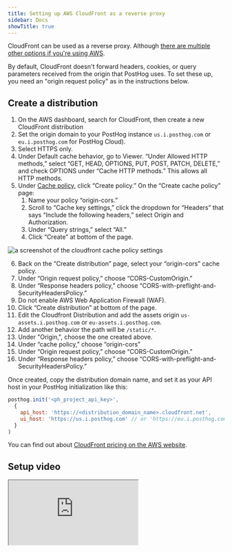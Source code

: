 ```yaml
---
title: Setting up AWS CloudFront as a reverse proxy
sidebar: Docs
showTitle: true
---
```



<RegionWarning />

CloudFront can be used as a reverse proxy. Although [there are multiple other options if you're using AWS](https://aws.amazon.com/blogs/architecture/serving-content-using-fully-managed-reverse-proxy-architecture/).

By default, CloudFront doesn't forward headers, cookies, or query parameters received from the origin that PostHog uses. To set these up, you need an "origin request policy" as in the instructions below.

## Create a distribution

1. On the AWS dashboard, search for CloudFront, then create a new CloudFront distribution
2. Set the origin domain to your PostHog instance `us.i.posthog.com` or `eu.i.posthog.com` for PostHog Cloud).
3. Select HTTPS only.
4. Under Default cache behavior, go to Viewer. “Under Allowed HTTP methods,” select “GET, HEAD, OPTIONS, PUT, POST, PATCH, DELETE,” and check OPTIONS under “Cache HTTP methods.” This allows all HTTP methods.
5. Under [Cache policy](https://docs.aws.amazon.com/AmazonCloudFront/latest/DeveloperGuide/controlling-origin-requests.html#origin-request-create-origin-request-policy), click “Create policy.” On the “Create cache policy” page:
    1. Name your policy “origin-cors.” 
    2. Scroll to “Cache key settings,” click the dropdown for “Headers” that says “Include the following headers,” select Origin and Authorization. 
    3. Under “Query strings,” select “All.”
    4. Click “Create” at bottom of the page.


<img src={diagram} alt="a screenshot of the cloudfront cache policy settings" />

6. Back on the “Create distribution” page, select your “origin-cors” cache policy.
7. Under “Origin request policy,” choose “CORS-CustomOrigin.”
8. Under “Response headers policy,” choose “CORS-with-preflight-and-SecurityHeadersPolicy.”
9. Do not enable AWS Web Application Firewall (WAF).
10. Click “Create distribution” at bottom of the page.
11. Edit the Cloudfront Distribution and add the assets origin `us-assets.i.posthog.com` or `eu-assets.i.posthog.com`.
14. Add another behavior the path will be `/static/*`.
15. Under "Origin,", choose the one created above.
17. Under “cache policy,” choose “origin-cors”
18. Under “Origin request policy,” choose “CORS-CustomOrigin.”
19. Under “Response headers policy,” choose “CORS-with-preflight-and-SecurityHeadersPolicy.”

Once created, copy the distribution domain name, and set it as your API host in your PostHog initialization like this:

```js
posthog.init('<ph_project_api_key>',
  {
    api_host: 'https://<distribution_domain_name>.cloudfront.net',
    ui_host: 'https://us.i.posthog.com' // or 'https://eu.i.posthog.com' if your PostHog is hosted in Europe
  }
)
```

You can find out about [CloudFront pricing on the AWS website](https://aws.amazon.com/cloudfront/pricing/).

## Setup video

<iframe
  src="https://www.youtube-nocookie.com/embed/FzMtbhEQDCM"
  className="rounded shadow-xl"
/>
